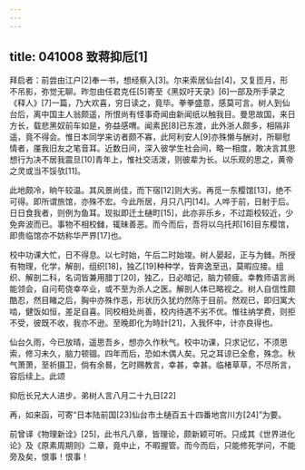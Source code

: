 ```yaml
---
---
---
```

title: 041008 致蒋抑卮[1]
---




拜启者：前尝由江户[2]奉一书，想经察入[3]。尔来索居仙台[4]，又复匝月，形不吊影，弥觉无聊。昨忽由任君克任[5]寄至《黑奴吁天录》[6]一部及所手录之《释人》[7]一篇，乃大欢喜，穷日读之，竟毕。拳拳盛意，感莫可言。树人到仙台后，离中国主人翁颇遥，所恨尚有怪事奇闻由新闻纸以触我目。曼思故国，来日方长，载悲黑奴前车如是，弥益感喟。闻素民[8]已东渡，此外浙人颇多，相隔非遥，竟不得会。惟日本同学来访者颇不寡，此阿利安人[9]亦殊懒与酬对，所聊慰情者，厪我旧友之笔音耳。近数日间，深入彼学生社会间，略一相度，敢决言其思想行为决不居我震旦[10]青年上，惟社交活泼，则彼辈为长。以乐观的思之，黄帝之灵或当不馁欤[11]。

此地颇冷，晌午较温。其风景尚佳，而下宿[12]则大劣。再觅一东樱馆[13]，绝不可得。即所谓旅馆，亦殊不宏。今此所居，月只八円[14]。人哗于前，日射于后。日日食我者，则例为鱼耳。现拟即迁土樋町[15]，此亦非乐乡，不过距校较近，少免奔波而已。事物不相校雠，辄昧善恶。而今而后，吾将以乌托邦[16]目东樱馆，即贵临馆亦不妨称华严界[17]也。

校中功课大忙，日不得息。以七时始，午后二时始竣。树人晏起，正与为雠。所授有物理，化学，解剖，组织[18]，独乙[19]种种学，皆奔逸至迅，莫暇应接。组织、解剖二科，名词皆兼用腊丁[20]，独乙，日必暗记，脑力顿疲。幸教师语言尚能领会，自问苟侥幸卒业，或不至为杀人之医。解剖人体已略视之。树人自信性颇酷忍，然目睹之后，胸中亦殊作恶，形状历久犹灼然陈于目前。然观已，即归寓大啮，健饭如恒，差足自喜。同校相处尚善，校内待遇不劣不优。惟往纳学费，则拒不受，彼既不收，我亦不逊。至晚即化为時計[21]，入我怀中，计亦良得也。

仙台久雨，今已放晴，遥思吾乡，想亦久作秋气。校中功课，只求记忆，不须思索，修习未久，脑力顿锢。四年而后，恐如木偶人矣。兄之耳谅已全愈，殊念。秋气萧萧，至祈摄卫，倘有余晷，乞时赐教言，幸甚，幸甚。临楮草草，不尽所言，容后续上。此颂

抑卮长兄大人进步。弟树人言八月二十九日[22]

再，如来函，可寄“日本陆前国[23]仙台市土樋百五十四番地宫川方[24]”为要。

前曾译《物理新诠》[25]，此书凡八章，皆理论，颇新颖可听。只成其《世界进化论》及《原素周期则》二章，竟中止，不暇握管。而今而后，只能修死学问，不能旁及矣，恨事！恨事！